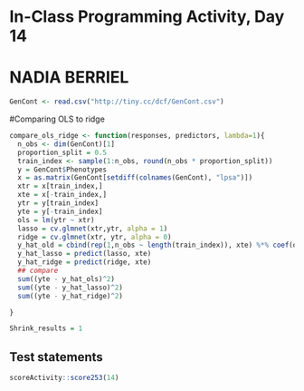 # In-Class Programming Activity, Day 14

# NADIA BERRIEL

```r
GenCont <- read.csv("http://tiny.cc/dcf/GenCont.csv")
```

#Comparing OLS to ridge
```r
compare_ols_ridge <- function(responses, predictors, lambda=1){
  n_obs <- dim(GenCont)[1]
  proportion_split = 0.5
  train_index <- sample(1:n_obs, round(n_obs * proportion_split))
  y = GenCont$Phenotypes
  x = as.matrix(GenCont[setdiff(colnames(GenCont), "lpsa")])
  xtr = x[train_index,]
  xte = x[-train_index,]
  ytr = y[train_index]
  yte = y[-train_index]
  ols = lm(ytr ~ xtr)
  lasso = cv.glmnet(xtr,ytr, alpha = 1)
  ridge = cv.glmnet(xtr, ytr, alpha = 0)
  y_hat_old = cbind(rep(1,n_obs ~ length(train_index)), xte) %*% coef(ols)
  y_hat_lasso = predict(lasso, xte)
  y_hat_ridge = predict(ridge, xte)
  ## compare
  sum((yte - y_hat_ols)^2)
  sum((yte - y_hat_lasso)^2)
  sum((yte - y_hat_ridge)^2)

}

Shrink_results = 1
```


## Test statements

```r
scoreActivity::score253(14)
```